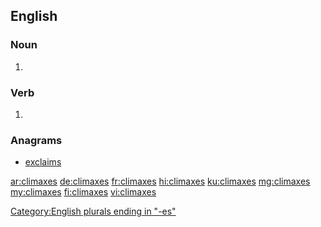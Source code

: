 ==English==

===Noun===
{{head|en|noun plural form}}

# {{plural of|climax|lang=en}}

===Verb===
{{head|en|verb form}}

# {{en-third-person singular of|climax}}

===Anagrams===
* [[exclaims#English|exclaims]]

[[Category:English plurals ending in "-es"]]

[[ar:climaxes]]
[[de:climaxes]]
[[fr:climaxes]]
[[hi:climaxes]]
[[ku:climaxes]]
[[mg:climaxes]]
[[my:climaxes]]
[[fi:climaxes]]
[[vi:climaxes]]